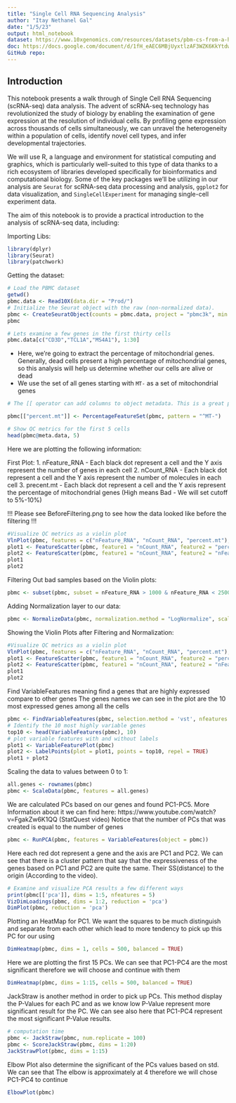 ```yaml
---
title: "Single Cell RNA Sequencing Analysis"
author: "Itay Nethanel Gal"
date: "1/5/23"
output: html_notebook
dataset: https://www.10xgenomics.com/resources/datasets/pbm-cs-from-a-healthy-donor-whole-transcriptome-analysis-3-1-standard-4-0-0
doc: https://docs.google.com/document/d/1fH_eAEC6MBjUyxtlzAF3WZK6KkYtdw4mOEiL6fK1AI4/edit?usp=sharing
GitHub repo: 
---
```


## Introduction

This notebook presents a walk through of Single Cell RNA Sequencing (scRNA-seq) data analysis. The advent of scRNA-seq technology has revolutionized the study of biology by enabling the examination of gene expression at the resolution of individual cells. By profiling gene expression across thousands of cells simultaneously, we can unravel the heterogeneity within a population of cells, identify novel cell types, and infer developmental trajectories.

We will use R, a language and environment for statistical computing and graphics, which is particularly well-suited to this type of data thanks to a rich ecosystem of libraries developed specifically for bioinformatics and computational biology. Some of the key packages we'll be utilizing in our analysis are `Seurat` for scRNA-seq data processing and analysis, `ggplot2` for data visualization, and `SingleCellExperiment` for managing single-cell experiment data.

The aim of this notebook is to provide a practical introduction to the analysis of scRNA-seq data, including:


Importing Libs:
```r
library(dplyr)
library(Seurat)
library(patchwork)
```

Getting the dataset:
```r
# Load the PBMC dataset
getwd()
pbmc.data <- Read10X(data.dir = "Prod/")
# Initialize the Seurat object with the raw (non-normalized data).
pbmc <- CreateSeuratObject(counts = pbmc.data, project = "pbmc3k", min.cells = 3, min.features = 200)
pbmc
```
```r
# Lets examine a few genes in the first thirty cells
pbmc.data[c("CD3D","TCL1A","MS4A1"), 1:30]
```
- Here, we're going to extract the percentage of mitochondrial genes. Generally, dead cells present a high percentage of mitochondrial genes, so this analysis will help us      determine whether our cells are alive or dead
- We use the set of all genes starting with `MT-` as a set of mitochondrial genes

```r
# The [[ operator can add columns to object metadata. This is a great place to stash QC stats

pbmc[["percent.mt"]] <- PercentageFeatureSet(pbmc, pattern = "^MT-")
```

```r
# Show QC metrics for the first 5 cells
head(pbmc@meta.data, 5)
```
Here we are plotting the following information:

First Plot:
1. nFeature_RNA - Each black dot represent a cell and the Y axis represent the number of genes in each cell
2. nCount_RNA - Each black dot represent a cell and the Y axis represent the number of molecules in each cell
3. precent.mt - Each black dot represent a cell and the Y axis represent the percentage of mitochondrial genes (High means Bad - We will set cutoff to 5%-10%)

!!! Please see BeforeFiltering.png to see how the data looked like before the filtering !!!

```r
#Visualize QC metrics as a violin plot
VlnPlot(pbmc, features = c("nFeature_RNA", "nCount_RNA", "percent.mt"), ncol = 3)
plot1 <- FeatureScatter(pbmc, feature1 = "nCount_RNA", feature2 = "percent.mt")
plot2 <- FeatureScatter(pbmc, feature1 = "nCount_RNA", feature2 = "nFeature_RNA")
plot1
plot2
```

Filtering Out bad samples based on the Violin plots:
```r
pbmc <- subset(pbmc, subset = nFeature_RNA > 1000 & nFeature_RNA < 2500 & percent.mt < 10)
```


Adding Normalization layer to our data:
```r
pbmc <- NormalizeData(pbmc, normalization.method = "LogNormalize", scale.factor = 10000)
```
Showing the Violin Plots after Filtering and Normalization:
```r
#Visualize QC metrics as a violin plot
VlnPlot(pbmc, features = c("nFeature_RNA", "nCount_RNA", "percent.mt"), ncol = 3)
plot1 <- FeatureScatter(pbmc, feature1 = "nCount_RNA", feature2 = "percent.mt")
plot2 <- FeatureScatter(pbmc, feature1 = "nCount_RNA", feature2 = "nFeature_RNA")
plot1
plot2
```


Find VariableFeatures meaning find a genes that are highly expressed compare to other genes
The genes names we can see in the plot are the 10 most expressed genes among all the cells
```r
pbmc <- FindVariableFeatures(pbmc, selection.method = 'vst', nfeatures = 2000)
# Identify the 10 most highly variable genes
top10 <- head(VariableFeatures(pbmc), 10)
# plot variable features with and without labels
plot1 <- VariableFeaturePlot(pbmc)
plot2 <- LabelPoints(plot = plot1, points = top10, repel = TRUE)
plot1 + plot2
```


Scaling the data to values between 0 to 1:
```r
all.genes <- rownames(pbmc)
pbmc <- ScaleData(pbmc, features = all.genes)
```
We are calculated PCs based on our genes and found PC1-PC5. 
More Information about it we can find here: https://www.youtube.com/watch?v=FgakZw6K1QQ (StatQuest video)
Notice that the number of PCs that was created is equal to the number of genes

```r
pbmc <- RunPCA(pbmc, features = VariableFeatures(object = pbmc))
```
Here each red dot represent a gene and the axis are PC1 and PC2. We can see that there is a cluster pattern that say that the expressiveness of the genes based on PC1 and PC2 are quite the same. Their SS(distance) to the origin (According to the video).
```r
# Examine and visualize PCA results a few different ways
print(pbmc[['pca']], dims = 1:5, nfeatures = 5)
VizDimLoadings(pbmc, dims = 1:2, reduction = 'pca')
DimPlot(pbmc, reduction = 'pca')
```

Plotting an HeatMap for PC1. We want the squares to be much distinguish and separate from each other which lead to more tendency to pick up this PC for our using
```r
DimHeatmap(pbmc, dims = 1, cells = 500, balanced = TRUE)
```

Here we are plotting the first 15 PCs. We can see that PC1-PC4 are the most significant therefore we will choose and continue with them

```r
DimHeatmap(pbmc, dims = 1:15, cells = 500, balanced = TRUE)
```
JackStraw is another method in order to pick up PCs. This method display the P-Values for each PC and as we know low P-Value represent more significant result for the PC. We can see also here that PC1-PC4 represent the most significant P-Value results.
```r
# computation time
pbmc <- JackStraw(pbmc, num.replicate = 100)
pbmc <- ScoreJackStraw(pbmc, dims = 1:20)
JackStrawPlot(pbmc, dims = 1:15)
```

Elbow Plot also determine the significant of the PCs values based on std. We can see that The elbow is approximately at 4 therefore we will chose PC1-PC4 to continue
```r
ElbowPlot(pbmc)
```









